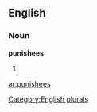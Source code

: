 
==English==

===Noun===
'''punishees'''

# {{plural of|[[punishee]]}}

[[Category:English plurals]]

[[ar:punishees]]